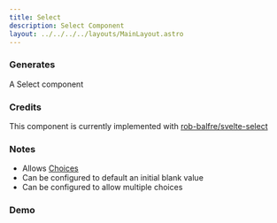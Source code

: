 ```yaml
---
title: Select
description: Select Component
layout: ../../../../layouts/MainLayout.astro
---
```



### Generates

A Select component

### Credits

This component is currently implemented with <a href="https://github.com/rob-balfre/svelte-select" target="_blank">rob-balfre/svelte-select</a>

### Notes

- Allows [Choices](../../property-panel/choices)
- Can be configured to default an initial blank value
- Can be configured to allow multiple choices

### Demo

<Demo client:load />
